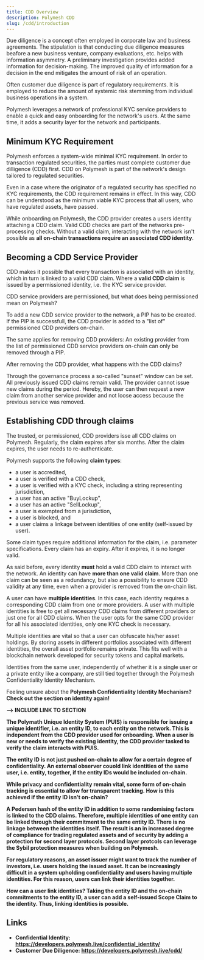 ```yaml
---
title: CDD Overview
description: Polymesh CDD
slug: /cdd/introduction
---
```


Due diligence is a concept often employed in corporate law and business agreements. The stipulation is that conducting due diligence measures beafore a new business venture, company evaluations, etc. helps with information asymmetry. A preliminary investigation provides added information for decision-making. The improved quality of information for a decision in the end mitigates the amount of risk of an operation.

Often customer due diligence is part of regulatory requirements. It is employed to reduce the amount of systemic risk stemming from individual business operations in a system.

Polymesh leverages a network of professional KYC service providers to enable a quick and easy onboarding for the network's users. At the same time, it adds a security layer for the network and participants.

## Minimum KYC Requirement

Polymesh enforces a system-wide minimal KYC requirement. In order to transaction regulated securities, the parties must complete customer due dilligence (CDD) first. CDD on Polymesh is part of the network's design tailored to regulated securities.

Even in a case where the originator of a regulated security has specified no KYC requirements, the CDD requirement remains in effect. In this way, CDD can be understood as the minimum viable KYC process that all users, who have regulated assets, have passed.

While onboarding on Polymesh, the CDD provider creates a users identity attaching a CDD claim. Valid CDD checks are part of the networks pre-processing checks. Without a valid claim, interacting with the network isn't possible as **all on-chain transactions require an associated CDD identity**.

## Becoming a CDD Service Provider

CDD makes it possible that every transaction is associated with an identity, which in turn is linked to a valid CDD claim. Where a **valid CDD claim** is issued by a permissioned identity, i.e. the KYC service provider.

CDD service providers are permissioned, but what does being permissioned mean on Polymesh?

To add a new CDD service provider to the network, a PIP has to be created. If the PIP is successfull, the CDD provider is added to a "list of" permissioned CDD providers on-chain.

The same applies for removing CDD providers: An existing provider from the list of permissioned CDD service providers on-chain can only be removed through a PIP.

After removing the CDD provider, what happens with the CDD claims?

Through the governance process a so-called "sunset" window can be set. All previously issued CDD claims remain valid. The provider cannot issue new claims during the period. Hereby, the user can then request a new claim from another service provider and not loose access because the previous service was removed.

## Establishing CDD through claims

The trusted, or permissioned, CDD providers isse all CDD claims on Polymesh. Regularly, the claim expires after six months. After the claim expires, the user needs to re-authenticate.

Polymesh supports the following **claim types**:

* a user is accredited,
* a user is verified with a CDD check,
* a user is verified with a KYC check, including a string representing jurisdiction,
* a user has an active "BuyLockup",
* a user has an active "SellLockup",
* a user is exempted from a jurisdiction,
* a user is blocked, and
* a user claims a linkage between identities of one entity (self-issued by user).

Some claim types require additional information for the claim, i.e. parameter specifications. Every claim has an expiry. After it expires, it is no longer valid.

As said before, every identity **must** hold a valid CDD claim to interact with the network. An identity can have **more than one valid claim**. More than  one claim can be seen as a redundancy, but also a possibility to ensure CDD validity at any time, even when a provider is removed from the on-chain list.

A user can have **multiple identities**. In this case, each identity requires a corresponding CDD claim from one or more providers. A user with multiple identities is free to get all necessary CDD claims from different providers or just one for all CDD claims. When the user opts for the same CDD provider for all his associated identities, only one KYC check is necessary.

Multiple identities are vital so that a user can obfuscate his/her asset holdings. By storing assets in different portfolios associated with different identities, the overall asset portfolio remains private. This fits well with a blockchain network developed for security tokens and capital markets.

Identities from the same user, independently of whether it is a single user or a private entity like a company, are still tied together through the Polymesh Confidentiality Identity Mechanism.

<HighlightBox type="tip">

Feeling unsure about the <b>Polymesh Confidentiality Identity Mechanism? Check out the section on identity again!

--> INCLUDE LINK TO SECTION

</HighlightBox>

The **Polymath Unique Identity System (PUIS)** is responsible for issuing a unique identifier, i.e. an entity ID, to each entity on the network. This is independent from the CDD provider used for onboarding. When a user is new or needs to verify the existing identity, the CDD provider tasked to verify the claim interacts with PUIS.

The entity ID is not just pushed on-chain to allow for a certain degree of confidentiality. An external observer couold link identities of the same user, i.e. entity, together, if the entity IDs would be included on-chain.

While privacy and confidentiality remain vital, some form of on-chain tracking is essential to allow for transparent tracking. How is this achieved if the entity ID isn't on-chain?

A Pedersen hash of the entity ID in addition to some randomising factors is linked to the CDD claims. Therefore, multiple identities of one entity can be linked through their commitment to the same entity ID. There is no linkage between the identities itself. The result is an in increased degree of compliance for trading regulated assets and of security by adding a protection for second layer protocols. Second layer protcols can leverage the Sybil protection measures when building on Polymesh.

For regulatory reasons, an asset issuer might want to track the number of investors, i.e. users holding the issued asset. It can be increasingly difficult in a system upholding confidentiality and users having multiple identities. For this reason, users can link their identities together.

How can a user link identities? Taking the entity ID and the on-chain commitments to the entity ID, a user can add a self-issued Scope Claim to the identity. Thus, linking identities is possible.

## Links

* Confidential Identity: https://developers.polymesh.live/confidential_identity/
* Customer Due Diligence: https://developers.polymesh.live/cdd/ 